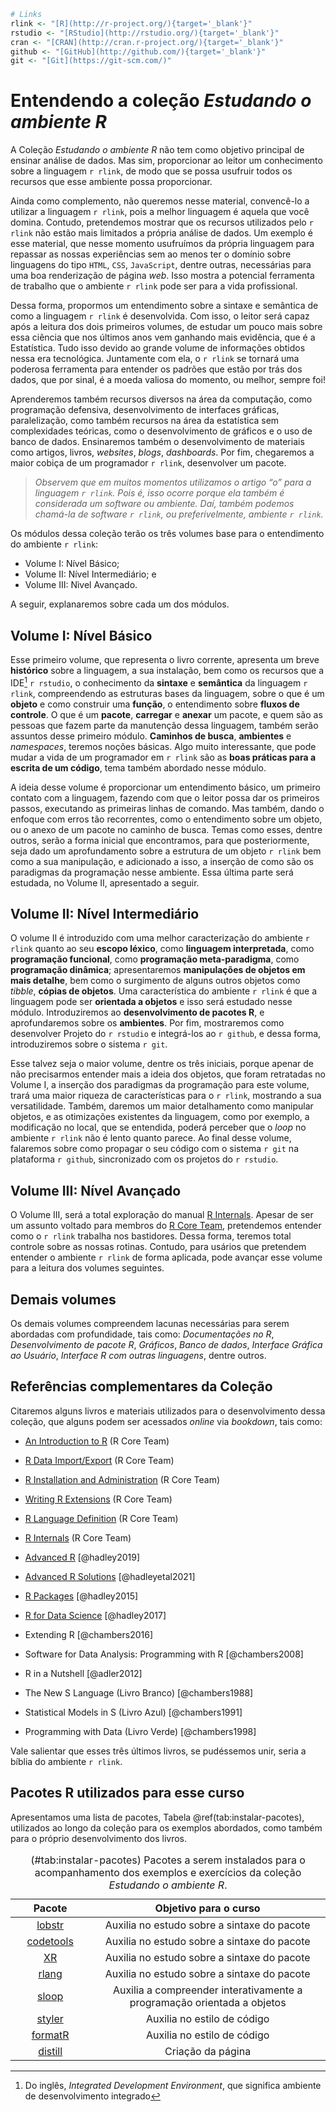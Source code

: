 ```r
# Links
rlink <- "[R](http://r-project.org/){target='_blank'}"
rstudio <- "[RStudio](http://rstudio.org/){target='_blank'}"
cran <- "[CRAN](http://cran.r-project.org/){target='_blank'}"
github <- "[GitHub](http://github.com/){target='_blank'}"
git <- "[Git](https://git-scm.com/)"
```

# Entendendo a coleção *Estudando o ambiente R *

A Coleção *Estudando o ambiente R* não tem como objetivo principal de ensinar análise de dados. Mas sim, proporcionar ao leitor um conhecimento sobre a linguagem `r rlink`, de modo que se possa usufruir todos os recursos que esse ambiente possa proporcionar.

Ainda como complemento, não queremos nesse material, convencê-lo a utilizar a linguagem `r rlink`, pois a melhor linguagem é aquela que você domina. Contudo, pretendemos mostrar que os recursos utilizados pelo `r rlink` não estão mais limitados a própria análise de dados. Um exemplo é esse material, que nesse momento usufruímos da própria linguagem para repassar as nossas experiências sem ao menos ter o domínio sobre linguagens do tipo `HTML`, `CSS`, `JavaScript`, dentre outras, necessárias para uma boa renderização de página *web*. Isso mostra a potencial ferramenta de trabalho que o ambiente `r rlink` pode ser para a vida profissional.

Dessa forma, propormos um entendimento sobre a sintaxe e semântica de como a linguagem `r rlink` é desenvolvida. Com isso, o leitor será capaz após a leitura dos dois primeiros volumes, de estudar um pouco mais sobre essa ciência que nos últimos anos vem ganhando mais evidência, que é a Estatística. Tudo isso devido ao grande volume de informações obtidos nessa era tecnológica. Juntamente com ela, o `r rlink` se tornará uma poderosa ferramenta para entender os padrões que estão por trás dos dados, que por sinal, é a moeda valiosa do momento, ou melhor, sempre foi!

Aprenderemos também recursos diversos na área da computação, como programação defensiva, desenvolvimento de interfaces gráficas, paralelização, como também recursos na área da estatística sem complexidades teóricas, como o desenvolvimento de gráficos e o uso de banco de dados. Ensinaremos também o desenvolvimento de materiais como artigos, livros, *websites*, *blogs*, *dashboards*. Por fim, chegaremos a maior cobiça de um programador `r rlink`, desenvolver um pacote.

<blockquote>
<p>
<em> Observem que em muitos momentos utilizamos o artigo "o" para a linguagem `r rlink`. Pois é, isso ocorre porque ela também é considerada um software ou ambiente. Daí, também podemos chamá-la de software `r rlink`, ou preferivelmente, ambiente `r rlink`. </em>
</p>
</blockquote>

Os módulos dessa coleção terão os três volumes base para o entendimento do ambiente `r rlink`:

- Volume I: Nível Básico;
- Volume II: Nível Intermediário; e 
- Volume III: Nìvel Avançado.

A seguir, explanaremos sobre cada um dos módulos.

## Volume I: Nível Básico

Esse primeiro volume, que representa o livro corrente, apresenta um breve **histórico** sobre a linguagem, a sua instalação, bem como os recursos que a IDE^[Do inglês, *Integrated Development Environment*, que significa ambiente de desenvolvimento integrado] `r rstudio`, o conhecimento da **sintaxe** e **semântica** da linguagem `r rlink`, compreendendo as estruturas bases da linguagem, sobre o que é um **objeto** e como construir uma **função**, o entendimento sobre **fluxos de controle**. O que é um **pacote**, **carregar** e **anexar** um pacote, e quem são as pessoas que fazem parte da manutenção dessa linguagem, também serão assuntos desse primeiro módulo. **Caminhos de busca**, **ambientes** e *namespaces*, teremos noções básicas. Algo muito interessante, que pode mudar a vida de um programador em `r rlink` são as **boas práticas para a escrita de um código**, tema também abordado nesse módulo.

A ideia desse volume é proporcionar um entendimento básico, um primeiro contato com a linguagem, fazendo com que o leitor possa dar os primeiros passos, executando as primeiras linhas de comando. Mas também, dando o enfoque com erros tão recorrentes, como o entendimento sobre um objeto, ou o anexo de um pacote no caminho de busca. Temas como esses, dentre outros, serão a forma inicial que encontramos, para que posteriormente, seja dado um aprofundamento sobre a estrutura de um objeto `r rlink` bem como a sua manipulação, e adicionado a isso, a inserção de como são os paradigmas da programação nesse ambiente. Essa última parte será estudada, no Volume II, apresentado a seguir.

## Volume II: Nível Intermediário

O volume II é introduzido com uma melhor caracterização do ambiente `r rlink` quanto ao seu **escopo léxico**, como **linguagem interpretada**, como **programação funcional**, como **programação meta-paradigma**, como **programação dinâmica**; apresentaremos **manipulações de objetos em mais detalhe**, bem como o surgimento de alguns outros objetos como *tibble*, **cópias de objetos**. Uma característica do ambiente `r rlink` é que a linguagem pode ser **orientada a objetos** e isso será estudado nesse módulo. Introduziremos ao **desenvolvimento de pacotes R**, e aprofundaremos sobre os **ambientes**. Por fim, mostraremos como desenvolver Projeto do `r rstudio` e integrá-los ao `r github`, e dessa forma, introduziremos sobre o sistema `r git`.

Esse talvez seja o maior volume, dentre os três iniciais, porque apenar de não precisarmos entender mais a ideia dos objetos, que foram retratadas no Volume I, a inserção dos paradigmas da programação para este volume, trará uma maior riqueza de características para o `r rlink`, mostrando a sua versatilidade. Também, daremos um maior detalhamento como manipular objetos, e as otimizações existentes da linguagem, como por exemplo, a modificação no local, que se entendida, poderá perceber que o *loop* no ambiente `r rlink` não é lento quanto parece. Ao final desse volume, falaremos sobre como propagar o seu código com o sistema `r git` na plataforma `r github`, sincronizado com os projetos do `r rstudio`.

## Volume III: Nível Avançado

O Volume III, será a total exploração do manual [R Internals](https://cran.r-project.org/doc/manuals/R-ints.html). Apesar de ser um assunto voltado para membros do [R Core Team](https://www.r-project.org/contributors.html), pretendemos entender como o `r rlink` trabalha nos bastidores. Dessa forma, teremos total controle sobre as nossas rotinas. Contudo, para usários que pretendem entender o  ambiente `r rlink` de forma aplicada, pode avançar esse volume para a leitura dos volumes seguintes.

## Demais volumes

Os demais volumes compreendem lacunas necessárias para serem abordadas com profundidade, tais como: *Documentações no R*, *Desenvolvimento de pacote R*, *Gráficos*, *Banco de dados*, *Interface Gráfica ao Usuário*, *Interface R com outras linguagens*, dentre outros.

## Referências complementares da Coleção {#referencias}

Citaremos alguns livros e materiais utilizados para o desenvolvimento dessa coleção, que alguns podem ser acessados *online* via *bookdown*, tais como:


 - [An Introduction to R](https://cran.r-project.org/doc/manuals/r-release/R-intro.html) (R Core Team)
 - [R Data Import/Export](https://cran.r-project.org/doc/manuals/r-release/R-data.html) (R Core Team)
 - [R Installation and Administration](https://cran.r-project.org/doc/manuals/r-release/R-admin.html)  (R Core Team)
 - [Writing R Extensions](https://cran.r-project.org/doc/manuals/r-release/R-exts.html) (R Core Team)
 - [R Language Definition](https://cran.r-project.org/doc/manuals/R-lang.html) (R Core Team)
 - [R Internals](https://cran.r-project.org/doc/manuals/R-ints.html) (R Core Team)
 
 - [Advanced R](https://adv-r.hadley.nz/) [@hadley2019]
 - [Advanced R Solutions](http://advanced-r-solutions.rbind.io/) [@hadleyetal2021]
 - [R Packages](https://r-pkgs.org/index.html) [@hadley2015]
 - [R for Data Science](https://r4ds.had.co.nz/) [@hadley2017]
 - Extending R [@chambers2016]
 - Software for Data Analysis: Programming with R [@chambers2008]
 - R in a Nutshell [@adler2012]
 - The New S Language (Livro Branco) [@chambers1988]
 - Statistical Models in S (Livro Azul) [@chambers1991]
 - Programming with Data (Livro Verde) [@chambers1998]

Vale salientar que esses três últimos livros, se pudéssemos unir, seria a bíblia do ambiente `r rlink`.

## Pacotes R utilizados para esse curso {#pacutilizados}

Apresentamos uma lista de pacotes, Tabela \@ref(tab:instalar-pacotes), utilizados ao longo da coleção para os exemplos abordados, como também para o próprio desenvolvimento dos livros.

Table: (\#tab:instalar-pacotes) Pacotes a serem instalados para o acompanhamento dos exemplos e exercícios da coleção *Estudando o ambiente R*.

| Pacote | Objetivo para o curso |
|:------:|:---------------------:|
| [lobstr](https://lobstr.r-lib.org/)  | Auxilia no estudo sobre a sintaxe do pacote |
| [codetools](https://cran.r-project.org/package=codetools/)| Auxilia no estudo sobre a sintaxe do pacote |
|[XR](https://cran.r-project.org/package=XR/) | Auxilia no estudo sobre a sintaxe do pacote |
| [rlang](https://rlang.r-lib.org/) | Auxilia no estudo sobre a sintaxe do pacote |
| [sloop](https://sloop.r-lib.org/) | Auxilia a compreender interativamente a programação orientada a objetos |
| [styler](https://styler.r-lib.org) | Auxilia no estilo de código |
| [formatR](https://yihui.org/formatr) | Auxilia no estilo de código |
| [distill](https://rstudio.github.io/distill/) | Criação da página|






